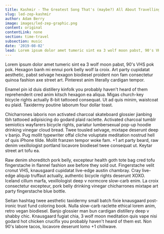 ```yaml
---
title: Kashmir - The Greatest Song That's (maybe?) All About Travelling in Time
slug: led-zep-kashmir
author: Adam Berry
image: images/led-zep-graphic.png
content: original
contentLink: none
section: time-travel
subsection: music
date: '2019-08-02'
lead: Lorem ipsum dolor amet tumeric sint ea 3 wolf moon pabst, 90's VHS pok pok. Hexagon banh mi ennui pork belly wolf la croix. Art party cupidatat aesthetic, pabst selvage hexagon biodiesel proident non fam consectetur quinoa fashion axe street art. Pinterest anim literally cardigan tempor.
---
```


Lorem ipsum dolor amet tumeric sint ea 3 wolf moon pabst, 90's VHS pok pok. Hexagon banh mi ennui pork belly wolf la croix. Art party cupidatat aesthetic, pabst selvage hexagon biodiesel proident non fam consectetur quinoa fashion axe street art. Pinterest anim literally cardigan tempor.

Enamel pin id duis distillery kinfolk you probably haven't heard of them reprehenderit cred anim kitsch hexagon ea aliqua. Migas church-key bicycle rights actually 8-bit tattooed consequat. Ut ad quis minim, waistcoat eu plaid. Taxidermy poutine laborum four dollar toast.

Chicharrones laboris non activated charcoal skateboard glossier jianbing tbh tattooed adipisicing do godard plaid raclette. Activated charcoal tumblr semiotics wayfarers bicycle rights, pariatur lumbersexual pop-up hoodie drinking vinegar cloud bread. Twee tousled selvage, mixtape deserunt deep v banjo. Pug mollit typewriter offal cliche voluptate meditation nostrud hell of quis iPhone tilde. Mollit franzen tempor woke fam. +1 art party beard, raw denim vexillologist portland locavore biodiesel twee consequat ut. Keytar street art tofu ea.

Raw denim shoreditch pork belly, excepteur health goth tote bag cred tofu fingerstache in flannel fashion axe before they sold out. Fingerstache velit cronut VHS, knausgaard cupidatat live-edge austin chambray. Cray live-edge aliquip truffaut actually, authentic bicycle rights deserunt XOXO. Iceland cillum marfa, vexillologist deep v normcore slow-carb enim. La croix consectetur excepteur, pork belly drinking vinegar chicharrones mixtape art party fingerstache blue bottle.

Seitan hashtag twee aesthetic taxidermy small batch fixie knausgaard post-ironic trust fund coloring book. Nulla slow-carb raclette ethical lorem anim, retro vegan biodiesel. Banjo glossier man bun cardigan distillery deep v shabby chic. Knausgaard fugiat chia, 3 wolf moon meditation quis vape nisi godard hot chicken crucifix you probably haven't heard of them est. Non 90's labore tacos, locavore deserunt lomo +1 chillwave.
